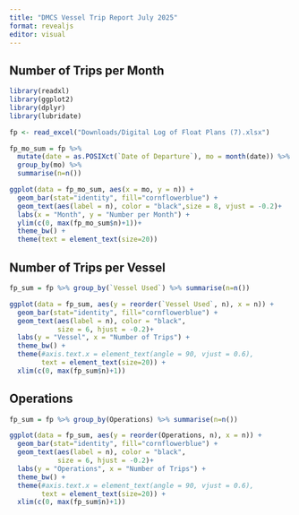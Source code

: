 ```yaml
---
title: "DMCS Vessel Trip Report July 2025"
format: revealjs
editor: visual
---
```


## Number of Trips per Month

```r
library(readxl)
library(ggplot2)
library(dplyr)
library(lubridate)

fp <- read_excel("Downloads/Digital Log of Float Plans (7).xlsx")

fp_mo_sum = fp %>% 
  mutate(date = as.POSIXct(`Date of Departure`), mo = month(date)) %>%
  group_by(mo) %>% 
  summarise(n=n())

ggplot(data = fp_mo_sum, aes(x = mo, y = n)) + 
  geom_bar(stat="identity", fill="cornflowerblue") + 
  geom_text(aes(label = n), color = "black",size = 8, vjust = -0.2)+
  labs(x = "Month", y = "Number per Month") + 
  ylim(c(0, max(fp_mo_sum$n)+1))+
  theme_bw() + 
  theme(text = element_text(size=20))
```

## Number of Trips per Vessel

```r
fp_sum = fp %>% group_by(`Vessel Used`) %>% summarise(n=n())

ggplot(data = fp_sum, aes(y = reorder(`Vessel Used`, n), x = n)) + 
  geom_bar(stat="identity", fill="cornflowerblue") + 
  geom_text(aes(label = n), color = "black",
            size = 6, hjust = -0.2)+
  labs(y = "Vessel", x = "Number of Trips") + 
  theme_bw() + 
  theme(#axis.text.x = element_text(angle = 90, vjust = 0.6),
        text = element_text(size=20)) + 
  xlim(c(0, max(fp_sum$n)+1))
```

## Operations

```r
fp_sum = fp %>% group_by(Operations) %>% summarise(n=n())

ggplot(data = fp_sum, aes(y = reorder(Operations, n), x = n)) + 
  geom_bar(stat="identity", fill="cornflowerblue") + 
  geom_text(aes(label = n), color = "black",
            size = 6, hjust = -0.2)+
  labs(y = "Operations", x = "Number of Trips") + 
  theme_bw() + 
  theme(#axis.text.x = element_text(angle = 90, vjust = 0.6),
        text = element_text(size=20)) + 
  xlim(c(0, max(fp_sum$n)+1))
```
